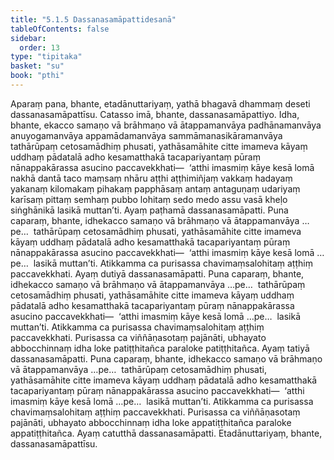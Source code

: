 ```yaml
---
title: "5.1.5 Dassanasamāpattidesanā"
tableOfContents: false
sidebar:
  order: 13
type: "tipitaka"
basket: "su"
book: "pthi"
---
```



<DynamicBreadcrumb />

<Division number="149" book="pthi">

<Paragraph number="306" book="pthi">
Aparaṃ pana, bhante, etadānuttariyaṃ, yathā bhagavā dhammaṃ deseti dassanasamāpattīsu. Catasso imā, bhante, dassanasamāpattiyo. Idha, bhante, ekacco samaṇo vā brāhmaṇo vā ātappamanvāya padhānamanvāya anuyogamanvāya appamādamanvāya sammāmanasikāramanvāya tathārūpaṃ cetosamādhiṃ phusati, yathāsamāhite citte imameva kāyaṃ uddhaṃ pādatalā adho kesamatthakā tacapariyantaṃ pūraṃ nānappakārassa asucino paccavekkhati—  ‘atthi imasmiṃ kāye kesā lomā nakhā dantā taco maṃsaṃ nhāru aṭṭhi aṭṭhimiñjaṃ vakkaṃ hadayaṃ yakanaṃ kilomakaṃ pihakaṃ papphāsaṃ antaṃ antaguṇaṃ udariyaṃ karīsaṃ pittaṃ semhaṃ pubbo lohitaṃ sedo medo assu vasā kheḷo siṅghānikā lasikā muttan’ti. Ayaṃ paṭhamā dassanasamāpatti.
</Paragraph>

<Paragraph number="307" book="pthi">
Puna caparaṃ, bhante, idhekacco samaṇo vā brāhmaṇo vā ātappamanvāya …pe…  tathārūpaṃ cetosamādhiṃ phusati, yathāsamāhite citte imameva kāyaṃ uddhaṃ pādatalā adho kesamatthakā tacapariyantaṃ pūraṃ nānappakārassa asucino paccavekkhati—  ‘atthi imasmiṃ kāye kesā lomā …pe…  lasikā muttan’ti. Atikkamma ca purisassa chavimaṃsalohitaṃ aṭṭhiṃ paccavekkhati. Ayaṃ dutiyā dassanasamāpatti.
</Paragraph>

<Paragraph number="308" book="pthi">
Puna caparaṃ, bhante, idhekacco samaṇo vā brāhmaṇo vā ātappamanvāya …pe…  tathārūpaṃ cetosamādhiṃ phusati, yathāsamāhite citte imameva kāyaṃ uddhaṃ pādatalā adho kesamatthakā tacapariyantaṃ pūraṃ nānappakārassa asucino paccavekkhati—  ‘atthi imasmiṃ kāye kesā lomā …pe…  lasikā muttan’ti. Atikkamma ca purisassa chavimaṃsalohitaṃ aṭṭhiṃ paccavekkhati. Purisassa ca viññāṇasotaṃ pajānāti, ubhayato abbocchinnaṃ idha loke patiṭṭhitañca paraloke patiṭṭhitañca. Ayaṃ tatiyā dassanasamāpatti.
</Paragraph>

<Paragraph number="309" book="pthi">
Puna caparaṃ, bhante, idhekacco samaṇo vā brāhmaṇo vā ātappamanvāya …pe…  tathārūpaṃ cetosamādhiṃ phusati, yathāsamāhite citte imameva kāyaṃ uddhaṃ pādatalā adho kesamatthakā tacapariyantaṃ pūraṃ nānappakārassa asucino paccavekkhati—  ‘atthi imasmiṃ kāye kesā lomā …pe…  lasikā muttan’ti. Atikkamma ca purisassa chavimaṃsalohitaṃ aṭṭhiṃ paccavekkhati. Purisassa ca viññāṇasotaṃ pajānāti, ubhayato abbocchinnaṃ idha loke appatiṭṭhitañca paraloke appatiṭṭhitañca. Ayaṃ catutthā dassanasamāpatti. Etadānuttariyaṃ, bhante, dassanasamāpattīsu.
</Paragraph>
</Division>
